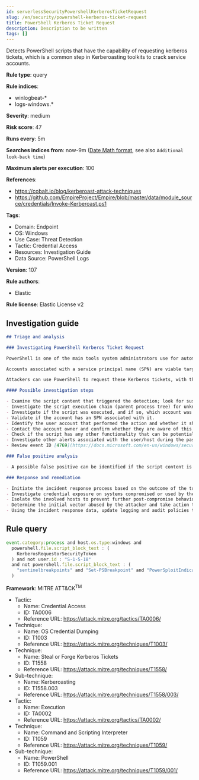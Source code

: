 ```yaml
---
id: serverlessSecurityPowershellKerberosTicketRequest
slug: /en/security/powershell-kerberos-ticket-request
title: PowerShell Kerberos Ticket Request
description: Description to be written
tags: []
---
```


<div id="powershell-kerberos-ticket-request"></div>

Detects PowerShell scripts that have the capability of requesting kerberos tickets, which is a common step in Kerberoasting toolkits to crack service accounts.

**Rule type**: query

**Rule indices**: 

* winlogbeat-*
* logs-windows.*

**Severity**: medium

**Risk score**: 47

**Runs every**: 5m

**Searches indices from**: now-9m ([Date Math format](((ref))/common-options.html#date-math), see also <DocLink id="serverlessSecurityRulesUiCreate" section="set-the-rules-schedule">`Additional look-back time`</DocLink>)

**Maximum alerts per execution**: 100

**References**: 

* https://cobalt.io/blog/kerberoast-attack-techniques
* https://github.com/EmpireProject/Empire/blob/master/data/module_source/credentials/Invoke-Kerberoast.ps1

**Tags**: 

* Domain: Endpoint
* OS: Windows
* Use Case: Threat Detection
* Tactic: Credential Access
* Resources: Investigation Guide
* Data Source: PowerShell Logs

**Version**: 107

**Rule authors**: 

* Elastic

**Rule license**: Elastic License v2

## Investigation guide

```markdown
## Triage and analysis

### Investigating PowerShell Kerberos Ticket Request

PowerShell is one of the main tools system administrators use for automation, report routines, and other tasks, making it available for use in various environments, creating an attractive way for attackers to execute code.

Accounts associated with a service principal name (SPN) are viable targets for Kerberoasting attacks, which use brute force to crack the user password, which is used to encrypt a Kerberos TGS ticket.

Attackers can use PowerShell to request these Kerberos tickets, with the intent of extracting them from memory to perform Kerberoasting.

#### Possible investigation steps

- Examine the script content that triggered the detection; look for suspicious DLL imports, collection or exfiltration capabilities, suspicious functions, encoded or compressed data, and other potentially malicious characteristics.
- Investigate the script execution chain (parent process tree) for unknown processes. Examine their executable files for prevalence, whether they are located in expected locations, and if they are signed with valid digital signatures.
- Investigate if the script was executed, and if so, which account was targeted.
- Validate if the account has an SPN associated with it.
- Identify the user account that performed the action and whether it should perform this kind of action.
- Contact the account owner and confirm whether they are aware of this activity.
- Check if the script has any other functionality that can be potentially malicious.
- Investigate other alerts associated with the user/host during the past 48 hours.
- Review event ID [4769](https://docs.microsoft.com/en-us/windows/security/threat-protection/auditing/event-4769) related to this account and service name for additional information.

### False positive analysis

- A possible false positive can be identified if the script content is not malicious/harmful or does not request Kerberos tickets for user accounts, as computer accounts are not vulnerable to Kerberoasting due to complex password requirements and policy.

### Response and remediation

- Initiate the incident response process based on the outcome of the triage.
- Investigate credential exposure on systems compromised or used by the attacker to ensure all compromised accounts are identified. Reset passwords for these accounts and other potentially compromised credentials, such as email, business systems, and web services. Prioritize privileged accounts.
- Isolate the involved hosts to prevent further post-compromise behavior.
- Determine the initial vector abused by the attacker and take action to prevent reinfection through the same vector.
- Using the incident response data, update logging and audit policies to improve the mean time to detect (MTTD) and the mean time to respond (MTTR).
```

## Rule query

```js
event.category:process and host.os.type:windows and
  powershell.file.script_block_text : (
    KerberosRequestorSecurityToken
  ) and not user.id : "S-1-5-18"
  and not powershell.file.script_block_text : (
    "sentinelbreakpoints" and "Set-PSBreakpoint" and "PowerSploitIndicators"
  )

```

**Framework**: MITRE ATT&CK<sup>TM</sup>

* Tactic:
    * Name: Credential Access
    * ID: TA0006
    * Reference URL: https://attack.mitre.org/tactics/TA0006/
* Technique:
    * Name: OS Credential Dumping
    * ID: T1003
    * Reference URL: https://attack.mitre.org/techniques/T1003/
* Technique:
    * Name: Steal or Forge Kerberos Tickets
    * ID: T1558
    * Reference URL: https://attack.mitre.org/techniques/T1558/
* Sub-technique:
    * Name: Kerberoasting
    * ID: T1558.003
    * Reference URL: https://attack.mitre.org/techniques/T1558/003/
* Tactic:
    * Name: Execution
    * ID: TA0002
    * Reference URL: https://attack.mitre.org/tactics/TA0002/
* Technique:
    * Name: Command and Scripting Interpreter
    * ID: T1059
    * Reference URL: https://attack.mitre.org/techniques/T1059/
* Sub-technique:
    * Name: PowerShell
    * ID: T1059.001
    * Reference URL: https://attack.mitre.org/techniques/T1059/001/

